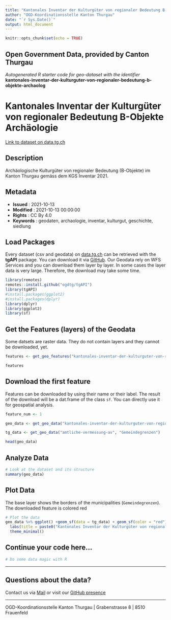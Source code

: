```yaml
---
title: "Kantonales Inventar der Kulturgüter von regionaler Bedeutung B-Objekte Archäologie"
author: "OGD-Koordinationsstelle Kanton Thurgau"
date: "`r Sys.Date()`"
output: html_document
---
```


```r
knitr::opts_chunk$set(echo = TRUE)
```

## Open Government Data, provided by **Canton Thurgau**
*Autogenerated R starter code for geo-dataset with the identifier* **kantonales-inventar-der-kulturguter-von-regionaler-bedeutung-b-objekte-archaolog**


# **Kantonales Inventar der Kulturgüter von regionaler Bedeutung B-Objekte Archäologie**

[Link to dataset on data.tg.ch](https://data.tg.ch/explore/dataset/kantonales-inventar-der-kulturguter-von-regionaler-bedeutung-b-objekte-archaolog/information/)

## Description

Archäologische Kulturgüter von regionaler Bedeutung (B-Objekte) im Kanton Thurgau gemäss dem KGS Inventar 2021.

## Metadata

- **Issued**                   : 2021-10-13
- **Modified**                 : 2021-10-13 00:00:00
- **Rights**                   : CC By 4.0
- **Keywords**                 : geodaten, archaologie, inventar, kulturgut, geschichte, siedlung

## Load Packages

Every dataset (csv and geodata) on [data.tg.ch](https://data.tg.ch/pages/start/) can be retrieved with the **tgAPI** package. You can download it via [GitHub](https://github.com/ogdtg/tgAPI). Our Geodata rely on WFS Services and you can download them layer by layer. In some cases the layer data is very large. Therefore, the download may take some time.

```r
library(remotes)
remotes::install.github("ogdtg/tgAPI")
library(tgAPI)
#install.packages(ggplot2)
#install.packages(dplyr)
library(dplyr)
library(ggplot2)
library(sf)

```


## Get the Features (layers) of the Geodata

Some datsets are raster data. They do not contain layers and they cannot be downloaded, yet.

```r
features <- get_geo_features("kantonales-inventar-der-kulturguter-von-regionaler-bedeutung-b-objekte-archaolog")

features
```


## Download the first feature

Features can be downloaded by using their name or their label. The result of the download will be a dat.frame of the class `sf`. You can directly use it for geospatial analysis.

```r

feature_num <- 1

geo_data <- get_geo_data("kantonales-inventar-der-kulturguter-von-regionaler-bedeutung-b-objekte-archaolog",features$name[feature_num])

tg_data <- get_geo_data("amtliche-vermessung-av", "Gemeindegrenzen")

head(geo_data)
```


## Analyze Data

```r

# Look at the dataset and its structure
summary(geo_data)

```


## Plot Data

The base layer shows the borders of the municipalities (`Gemeindegrenzen`). The downloaded feature is colored red

```r

# Plot the data
geo_data %>% ggplot() +geom_sf(data = tg_data) + geom_sf(color = "red") +
  labs(title = paste0("Kantonales Inventar der Kulturgüter von regionaler Bedeutung B-Objekte Archäologie: ",features$title[feature_num])) +
  theme_minimal()

```


## Continue your code here...


```r
# Do some data magic with R
```

------------------------------------------------------------------------

## Questions about the data?

Contact us via [Mail](mailto:ogd@tg.ch) or visit our [GitHub presence](https://github.com/ogdtg)


------------------------------------------------------------------------

OGD-Koordinationsstelle Kanton Thurgau | Grabenstrasse 8 | 8510 Frauenfeld
